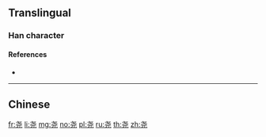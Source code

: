 {{also|堯}}
==Translingual==
{{Han simplified forms|堯|尭|尧}}

===Han character===
{{Han char|rn=43|rad=尢|as=03|sn=6|four=|canj=JPMU}}

====References====
* {{Han ref|kx=0298.081|hdz=10552.100|uh=5C27|ud=23591}}

----

==Chinese==
{{zh-see|堯}}

[[fr:尧]]
[[li:尧]]
[[mg:尧]]
[[no:尧]]
[[pl:尧]]
[[ru:尧]]
[[th:尧]]
[[zh:尧]]